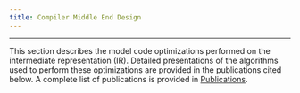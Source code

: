 ```yaml
---
title: Compiler Middle End Design
---
```


------------------------------------------------------------------------

This section describes the model code optimizations performed on the
intermediate representation (IR).
Detailed presentations of the algorithms used to perform these
optimizations are provided in the publications cited below.
A complete list of publications is provided in
[Publications](/publications).
